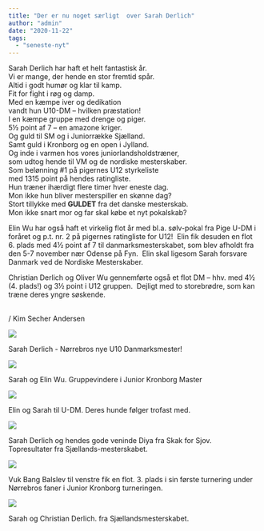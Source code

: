 ```yaml
---
title: "Der er nu noget særligt  over Sarah Derlich"
author: "admin"
date: "2020-11-22"
tags: 
  - "seneste-nyt"
---
```


Sarah Derlich har haft et helt fantastisk år.  
Vi er mange, der hende en stor fremtid spår.  
Altid i godt humør og klar til kamp.  
Fit for fight i røg og damp.  
Med en kæmpe iver og dedikation  
vandt hun U10-DM – hvilken præstation!  
I en kæmpe gruppe med drenge og piger.  
5½ point af 7 – en amazone kriger.  
Og guld til SM og i Juniorrække Sjælland.  
Samt guld i Kronborg og en open i Jylland.  
Og inde i varmen hos vores juniorlandsholdstræner,  
som udtog hende til VM og de nordiske mesterskaber.  
Som belønning #1 på pigernes U12 styrkeliste  
med 1315 point på hendes ratingliste.  
Hun træner ihærdigt flere timer hver eneste dag.  
Mon ikke hun bliver mesterspiller en skønne dag?  
Stort tillykke med **GULDET** fra det danske mesterskab.  
Mon ikke snart mor og far skal købe et nyt pokalskab?  

Elin Wu har også haft et virkelig flot år med bl.a. sølv-pokal fra Pige U-DM i foråret og p.t. nr. 2 på pigernes ratingliste for U12!  Elin fik desuden en flot 6. plads med 4½ point af 7 til danmarksmesterskabet, som blev afholdt fra den 5-7 november nær Odense på Fyn.  Elin skal ligesom Sarah forsvare Danmark ved de Nordiske Mesterskaber.

Christian Derlich og Oliver Wu gennemførte også et flot DM – hhv. med 4½ (4. plads!) og 3½ point i U12 gruppen.  Dejligt med to storebrødre, som kan træne deres yngre søskende.  
 

/ Kim Secher Andersen

![](/images/SarahDMGuld.jpg)

Sarah Derlich - Nørrebros nye U10 Danmarksmester!

![](/images/ElinWuogSarahDerlich2GrVindereKronborgJunior.jpg)

Sarah og Elin Wu. Gruppevindere i Junior Kronborg Master

![](/images/Billede4.jpg)

Elin og Sarah til U-DM. Deres hunde følger trofast med.

![](/images/SarahDija.jpg)

Sarah Derlich og hendes gode veninde Diya fra Skak for Sjov.  
Topresultater fra Sjællands-mesterskabet.

![](/images/VukogSarah.jpg)

Vuk Bang Balslev til venstre fik en flot. 3. plads i sin første turnering under Nørrebros faner i Junior Kronborg turneringen.

![](/images/SarahogChristianDerlichSM.jpg)

Sarah og Christian Derlich. fra Sjællandsmesterskabet.
